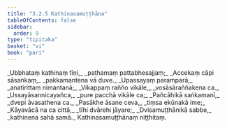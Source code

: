 ```yaml
---
title: "3.2.5 Kathinasamuṭṭhāna"
tableOfContents: false
sidebar:
  order: 9
type: "tipitaka"
basket: "vi"
book: "pari"
---
```



<DynamicBreadcrumb />

<Division number="262" book="pari" bookNo="5" page="160">

<Paragraph number="1116" type="verses" book="pari">
_Ubbhataṃ kathinaṃ tīṇi,_  
_paṭhamaṃ pattabhesajjaṃ;_  
_Accekaṃ cāpi sāsaṅkaṃ,_  
_pakkamantena vā duve._  

</Paragraph>

<Paragraph number="1117" type="verses" book="pari">
_Upassayaṃ paramparā,_  
_anatirittaṃ nimantanā;_  
_Vikappaṃ rañño vikāle,_  
_vosāsāraññakena ca._  

</Paragraph>

<Paragraph number="1118" type="verses" book="pari">
_Ussayāsannicayañca,_  
_pure pacchā vikāle ca;_  
_Pañcāhikā saṅkamanī,_  
_dvepi āvasathena ca._  

</Paragraph>

<Paragraph number="1119" type="verses" book="pari">
_Pasākhe āsane ceva,_  
_tiṃsa ekūnakā ime;_  
_Kāyavācā na ca cittā,_  
_tīhi dvārehi jāyare;_  
_Dvisamuṭṭhānikā sabbe,_  
_kathinena sahā samā._  


</Paragraph>
</Division>

<Paragraph number="1120" type="center" book="pari">
Kathinasamuṭṭhānaṃ niṭṭhitaṃ.
</Paragraph>